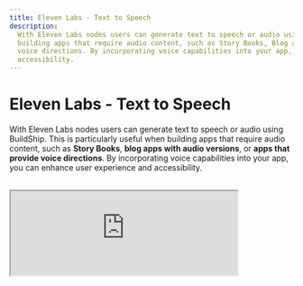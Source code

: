 ```yaml
---
title: Eleven Labs - Text to Speech
description:
  With Eleven Labs nodes users can generate text to speech or audio using BuildShip. This is particularly useful when
  building apps that require audio content, such as Story Books, Blog apps with audio versions, or apps that provide
  voice directions. By incorporating voice capabilities into your app, you can enhance user experience and
  accessibility.
---
```


# Eleven Labs - Text to Speech


With Eleven Labs nodes users can generate text to speech or audio using BuildShip. This is particularly useful when
building apps that require audio content, such as **Story Books**, **blog apps with audio versions**, or **apps that
provide voice directions**. By incorporating voice capabilities into your app, you can enhance user experience and
accessibility.

<br />
<iframe
  className='aspect-video w-full'
  src='https://www.youtube.com/embed/TLd6evPS7fY?si=mL-cUjDO-Z8UmVCz'
  allow='accelerometer; autoplay; clipboard-write; encrypted-media; gyroscope; picture-in-picture'
  allowFullScreen
  width='80%'
/>

The Eleven Labs nodes offers over 35 built-in voices to choose from. You can also customize the voice, pitch, and speed
of the audio output.

## Prerequisites ✅

### Eleven Labs API Key

To use the Eleven Labs nodes you need an Eleven Labs API key. Follow the steps below to get your API key:

- Log in to your Eleven Labs Account. You can sign up for a free account at [Eleven Labs](https://elevenlabs.io/).
- Click on your profile picture in the bottom left corner and select the **Profile** option from the menu.
- Copy the generated API Key and store it securely. This key will be required for authentication in the Eleven Labs Text
  to Speech node.

<Callout type='info'>
  **Recommended:** Save your API Keys securely with [BuildShip Secret Manager](/secrets) to easily reuse them in your
  nodes.
</Callout>
<br />
<Image src={eleven1} alt='Eleven Labs' width={1200} />

## Node: Text to Speech

The Text to Speech node converts text to speech using the Eleven Labs API. You can use this node to generate audio files
from text. The node supports multiple languages and voices.

<Image src={eleven3} alt='Eleven Labs' width={1200} />

To configure the Text to Speech node, you will need to provide the following information:

- **API key**: Obtain your API key from the [Eleven Labs developer dashboard](https://elevenlabs.io/).
- **Voice ID**: Choose the voice you want to use from the available options. You can even use your own custom voices.
  <Callout type='info'>
    Simply append the Voice Name and Voice ID in the Node Input section, in the Node Editor.
    <br />
    <Image src={eleven2} alt='Eleven Labs' width={1200} />
  </Callout>
- **Text**: Enter the text that you want to convert into speech. You can also use editor variables to fetch the text
  dynamically.
- **Storage folder**: Specify the folder in the Google Cloud Storage bucket where the generated MP3 files will be
  stored. By default, it is set to `/ElevenLabs`.
- **Optimization level for streaming latency**: This is set to zero by default.

Once you have filled in the necessary details, the text to speech node will convert the provided text into speech using
the Eleven Labs API. The generated audio file will be saved in Google Cloud Storage, and the node will return a URL
pointing to the audio file.

<Image src={eleven4} alt='Eleven Labs' width={1200} />
